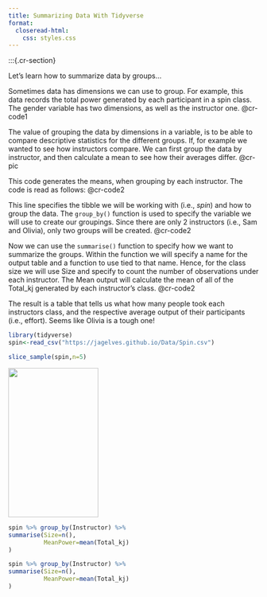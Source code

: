 ```yaml
---
title: Summarizing Data With Tidyverse
format: 
  closeread-html:
    css: styles.css
---
```


:::{.cr-section}

Let's learn how to summarize data by groups...

Sometimes data has dimensions we can use to group. For example, this data records the total power generated by each participant in a spin class. The gender variable has two dimensions, as well as the instructor one. @cr-code1

The value of grouping the data by dimensions in a variable, is to be able to compare descriptive statistics for the different groups. If, for example we wanted to see how instructors compare. We can first group the data by instructor, and then calculate a mean to see how their averages differ. @cr-pic

This code generates the means, when grouping by each instructor. The code is read as follows: @cr-code2

This line specifies the tibble we will be working with (i.e., *spin*) and how to group the data. The `group_by()` function is used to specify the variable we will use to create our groupings. Since there are only 2 instructors (i.e., Sam and Olivia), only two groups will be created. [@cr-code2]{hlz="1"}

Now we can use the `summarise()` function to specify how we want to summarize the groups. Within the function we will specify a name for the output table and a function to use tied to that name. Hence, for the class size we will use Size and specify to count the number of observations under each instructor. The Mean output will calculate the mean of all of the Total_kj generated by each instructor's class. [@cr-code2]{hlz="2-3"}

The result is a table that tells us what how many people took each instructors class, and the respective average output of their participants (i.e., effort). Seems like Olivia is a tough one!

:::{#cr-code1}
```r
library(tidyverse)
spin<-read_csv("https://jagelves.github.io/Data/Spin.csv")
```

```r
slice_sample(spin,n=5)
```
:::

::: {#cr-pic}
![](inst.png){width=60% height=300px fig-align="center"}

:::

:::{#cr-code2}
```r
spin %>% group_by(Instructor) %>% 
summarise(Size=n(),
          MeanPower=mean(Total_kj)
)
```
:::

:::{#cr-code3}
```r
spin %>% group_by(Instructor) %>% 
summarise(Size=n(),
          MeanPower=mean(Total_kj)
)
```
:::
